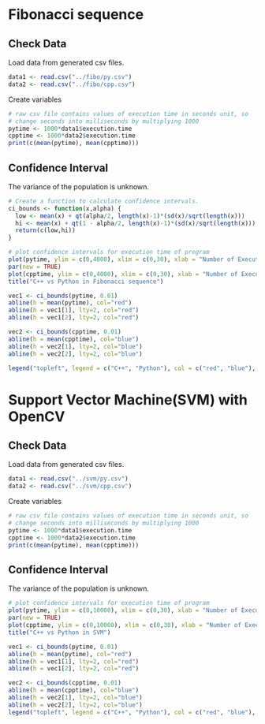 # Fibonacci sequence
## Check Data 
Load data from generated csv files.
```r
data1 <- read.csv("../fibo/py.csv")
data2 <- read.csv("../fibo/cpp.csv")
```
Create variables
```r
# raw csv file contains values of execution time in seconds unit, so
# change seconds into milliseconds by multiplying 1000
pytime <- 1000*data1$execution.time
cpptime <- 1000*data2$execution.time
print(c(mean(pytime), mean(cpptime)))
```

## Confidence Interval
The variance of the population is unknown.
```r
# Create a function to calculate confidence intervals.
ci_bounds <- function(x,alpha) {
  low <- mean(x) + qt(alpha/2, length(x)-1)*(sd(x)/sqrt(length(x))) 
  hi <- mean(x) + qt(1 - alpha/2, length(x)-1)*(sd(x)/sqrt(length(x)))
  return(c(low,hi))
}

# plot confidence intervals for execution time of program
plot(pytime, ylim = c(0,4000), xlim = c(0,30), xlab = "Number of Execution", ylab = "Execution Time(ms)", col="red")
par(new = TRUE)
plot(cpptime, ylim = c(0,4000), xlim = c(0,30), xlab = "Number of Execution", ylab = "Execution Time(ms)", col="blue")
title("C++ vs Python in Fibonacci sequence")

vec1 <- ci_bounds(pytime, 0.01)
abline(h = mean(pytime), col="red")
abline(h = vec1[1], lty=2, col="red")
abline(h = vec1[2], lty=2, col="red")

vec2 <- ci_bounds(cpptime, 0.01)
abline(h = mean(cpptime), col="blue")
abline(h = vec2[1], lty=2, col="blue")
abline(h = vec2[2], lty=2, col="blue")

legend("topleft", legend = c("C++", "Python"), col = c("red", "blue"), pch = 1)
```

# Support Vector Machine(SVM) with OpenCV
## Check Data 
Load data from generated csv files.
```r
data1 <- read.csv("../svm/py.csv")
data2 <- read.csv("../svm/cpp.csv")
```
Create variables
```r
# raw csv file contains values of execution time in seconds unit, so
# change seconds into milliseconds by multiplying 1000
pytime <- 1000*data1$execution.time
cpptime <- 1000*data2$execution.time
print(c(mean(pytime), mean(cpptime)))
```

## Confidence Interval
The variance of the population is unknown.
```r

# plot confidence intervals for execution time of program
plot(pytime, ylim = c(0,10000), xlim = c(0,30), xlab = "Number of Execution", ylab = "Execution Time(ms)", col="red")
par(new = TRUE)
plot(cpptime, ylim = c(0,10000), xlim = c(0,30), xlab = "Number of Execution", ylab = "Execution Time(ms)", col="blue")
title("C++ vs Python in SVM")

vec1 <- ci_bounds(pytime, 0.01)
abline(h = mean(pytime), col="red")
abline(h = vec1[1], lty=2, col="red")
abline(h = vec1[2], lty=2, col="red")

vec2 <- ci_bounds(cpptime, 0.01)
abline(h = mean(cpptime), col="blue")
abline(h = vec2[1], lty=2, col="blue")
abline(h = vec2[2], lty=2, col="blue")
legend("topleft", legend = c("C++", "Python"), col = c("red", "blue"), pch = 1)
```